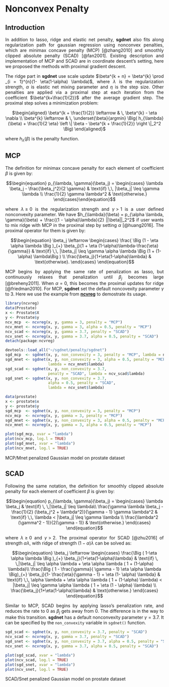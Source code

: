 
# Nonconvex Penalty

## Introduction

<p style="text-align:justify;">
In addition to lasso, ridge and elastic net penalty, **sgdnet** also fits along regularization path for gaussian regression using nonconvex penalties, which are minimax concave penalty (MCP) [@zhang2010] and smoothly clipped absolute penalty (SCAD) [@fan2001]. Existing description and implementation of MCP and SCAD are in coordinate descent's setting, here we proposed the methods with proximal gradient descent.</p>

<p style="text-align:justify;">
The ridge part in **sgdnet** use scale update $\beta^{k + n} = \beta^{k} \prod _{i = 1}^{n}(1- \eta(1-\alpha) \lambda)$, where $\lambda$ is the regularization strength, $\alpha$ is elastic net mixing parameter and $\eta$ is the step size. Other penalties are applied via a proximal step at each iteration from the coefficient $\beta^{k+\frac{1}{2}}$ after the average gradient step. The proximal step solves a minimization problem:
</p>

<center>
$\begin{aligned} \beta^{k + \frac{1}{2}}  \leftarrow & \, \beta^{k} - \eta \nabla \\ \beta^{k} \leftarrow & \, \underset{\beta}{argmin} \Big( h_{\lambda}(\beta) + \frac{1}{2 \eta} \left \| \beta - \beta^{k + \frac{1}{2}} \right \|_2^2 \Big) \end{aligned}$
</center>

where $h_{\lambda}(\beta)$ is the penalty function.

## MCP

<p style="text-align:justify;">
The definition for minimax concave penalty for each element of coefficient $\beta$ is given by:
</p>

$$\begin{equation} p_{\lambda, \gamma}(\beta_j) = \begin{cases}
\lambda \beta_j - \frac{\beta_j^2}{2 \gamma} & \text{if} \,\, |\beta_j| \leq \gamma \lambda \\ \frac{1}{2} \gamma \lambda^2 & \text{otherwise.}
\end{cases}\end{equation}$$

<p style="text-align:justify;">
where $\lambda \geq 0$ is the regularization strength and $\gamma > 1$ is a user defined nonconvexity parameter. We have $h_{\lambda}(\beta) = p_{\alpha \lambda, \gamma}(\beta) + \frac{(1 - \alpha)\lambda}{2} ||\beta||_2^2$ if user wants to mix ridge with MCP in the proximal step by setting $\alpha$ [@huang2016]. The proximal operator for them is given by:
</p>

$$\begin{equation} \beta_j \leftarrow \begin{cases} \frac{ \Big (1 - \eta \alpha \lambda \Big )_{+} \beta_j}{1 + \eta (1-\alpha)\lambda-\frac{\eta}{\gamma}} & \text{if} \,\, |\beta_j| \leq \gamma \alpha \lambda \Big (1 + (1- \alpha) \lambda\Big ) \\ \frac{\beta_j}{1+\eta(1-\alpha)\lambda} & \text{otherwise}. \end{cases} \end{equation}$$

<p style="text-align:justify;">
MCP begins by applying the same rate of penalization as lasso, but continuously relaxes that penalization until $\beta_j$ becomes large [@breheny2011]. When $\alpha = 0$, this becomes the proximal updates for ridge [@friedman2010]. For MCP, **sgdnet** set the default noncovexity parameter $\gamma$ to $3$. Here we use the example from [**ncvreg**](https://cran.r-project.org/web/packages/ncvreg/index.html) to demostrate its usage.
</p>

```r
library(ncvreg)
data(Prostate)
x <- Prostate$X
y <- Prostate$y
ncv_mcp  <- ncvreg(x, y, gamma = 3, penalty = "MCP")
ncv_mnet <- ncvreg(x, y, gamma = 3, alpha = 0.5, penalty = "MCP")
ncv_scad <- ncvreg(x, y, gamma = 3.7, penalty = "SCAD")
ncv_snet <- ncvreg(x, y, gamma = 3.7, alpha = 0.5, penalty = "SCAD")
detach(package:ncvreg)
```

```r
devtools::load_all("~/sgdnet/penalty/sgdnet")
sgd_mcp  <- sgdnet(x, y, non_convexity = 3, penalty = "MCP", lambda = ncv_mcp$lambda)
sgd_mnet <- sgdnet(x, y, non_convexity = 3, alpha = 0.5, penalty = "MCP", 
                   lambda = ncv_mnet$lambda)
sgd_scad <- sgdnet(x, y, non_convexity = 3.7, 
                   penalty = "SCAD", lambda = ncv_scad$lambda)
sgd_snet <- sgdnet(x, y, non_convexity = 3.7,
                   alpha = 0.5, penalty = "SCAD",
                   lambda = ncv_snet$lambda)
```

```r
data(prostate)
x <- prostate$x
y <- prostate$y
sgd_mcp  <- sgdnet(x, y, non_convexity = 3, penalty = "MCP")
ncv_mcp  <- ncvreg(x, y, gamma = 3, penalty = "MCP")
sgd_mnet <- sgdnet(x, y, non_convexity = 3, alpha = 0.5, penalty = "MCP")
ncv_mnet <- ncvreg(x, y, gamma = 3, alpha = 0.5, penalty = "MCP")
```

```r
plot(sgd_mcp, xvar = "lambda")
plot(ncv_mcp, log.l = TRUE)
plot(sgd_mnet, xvar = "lambda")
plot(ncv_mnet, log.l = TRUE)
```

<left>
MCP/Mnet penalized Gaussian model on prostate dataset
</left>

## SCAD

<p style="text-align:justify;">
Following the same notation, the definition for smoothly clipped absolute penalty for each element of coefficient $\beta$ is given by:
</p>

$$\begin{equation} p_{\lambda, \gamma}(\beta_j) = \begin{cases} \lambda \beta_j & \text{if} \, \,|\beta_j| \leq \lambda\\ \frac{\gamma \lambda \beta_j - \frac{1}{2} (\beta_j^2 + \lambda^2)}{\gamma - 1} \gamma \lambda^2 & \text{if} \,\, \lambda < |\beta_j| \leq \gamma \lambda \\ \frac{\lambda^2 (\gamma^2 - 1)}{2(\gamma - 1)} & \text{otherwise.} \end{cases}  \end{equation}$$

<p style="text-align:justify;">
where $\lambda \geq 0$ and $\gamma > 2$. The proximal operator for SCAD [@zhu2016] of strength $\alpha \lambda$, with ridge of strength $(1-\alpha)\lambda$ can be solved as:
</p>

$$\begin{equation} \beta_j \leftarrow \begin{cases} 
\frac{\Big ( 1-\eta \alpha \lambda \Big )_{+} \beta_j}{1+\eta(1-\alpha)\lambda} & \text{if} \, \,|\beta_j| \leq \alpha \lambda + \eta \alpha \lambda ( 1 + (1-\alpha) \lambda)\\ 
\frac{\Big ( 1 - \frac{\gamma}{ \gamma - 1} \eta \alpha \lambda \Big)_{+} \beta_j}{1- \frac{\eta}{\gamma - 1} + \eta (1- \alpha) \lambda} & \text{if} \,\, \alpha \lambda + \eta \alpha \lambda ( 1 + (1-\alpha) \lambda) < |\beta_j| \leq \gamma \alpha \lambda ( 1 + \eta (1 - \alpha) \lambda) \\ 
\frac{\beta_j}{1+\eta(1-\alpha)\lambda} & \text{otherwise.} \end{cases}  \end{equation}$$

<p style="text-align:justify;">
Similar to MCP, SCAD begins by applying lasso's penalization rate, and reduces the rate to 0 as $\beta_j$ gets away from 0. The difference is in the way to make this transition. **sgdnet** has a default nonconvexity parameter $\gamma = 3.7$. It can be specified by the ```non_convexity``` variable in ```sgdnet()``` function.
</p>

```r
sgd_scad <- sgdnet(x, y, non_convexity = 3.7, penalty = "SCAD")
ncv_scad <- ncvreg(x, y, gamma = 3.7, penalty = "SCAD")
sgd_snet <- sgdnet(x, y, non_convexity = 3.7, alpha = 0.5, penalty = "SCAD")
ncv_snet <- ncvreg(x, y, gamma = 3.7, alpha = 0.5, penalty = "SCAD")
```

```r
plot(sgd_scad, xvar = "lambda")
plot(ncv_scad, log.l = TRUE)
plot(sgd_snet, xvar = "lambda")
plot(ncv_snet, log.l = TRUE)
```

<left>
SCAD/Snet penalized Gaussian model on prostate dataset
</left>

